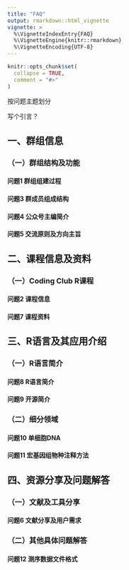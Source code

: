```yaml
---
title: "FAQ"
output: rmarkdown::html_vignette
vignette: >
  %\VignetteIndexEntry{FAQ}
  %\VignetteEngine{knitr::rmarkdown}
  %\VignetteEncoding{UTF-8}
---
```


```r
knitr::opts_chunk$set(
  collapse = TRUE,
  comment = "#>"
)
```

按问题主题划分

写个引言？

## 一、群组信息

### （一）群组结构及功能

#### 问题1 群组组建过程

#### 问题3 群成员组成结构

#### 问题4 公众号主编简介

#### 问题5 交流原则及方向主旨

## 二、课程信息及资料

### （一）Coding Club R课程

#### 问题2 课程信息

#### 问题7 课程资料

## 三、R语言及其应用介绍

### （一）R语言简介

#### 问题8 R语言简介

#### 问题9 开源简介

### （二）细分领域

#### 问题10 单细胞DNA

#### 问题11 宏基因组物种注释方法

## 四、资源分享及问题解答

### （一）文献及工具分享

#### 问题6 文献分享及用户需求

### （二）其他具体问题解答

#### 问题12 测序数据文件格式
